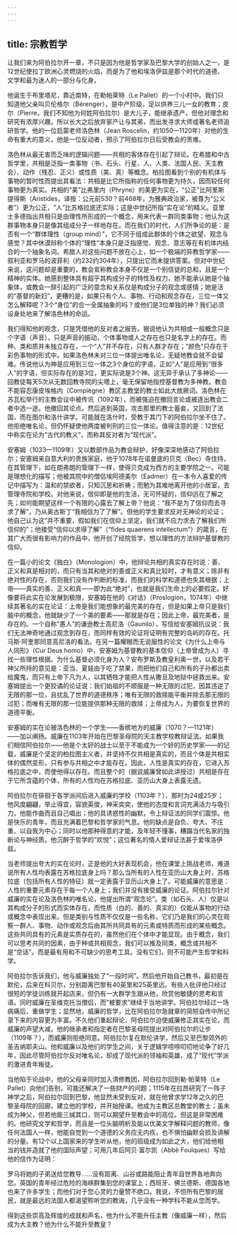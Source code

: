 ```yaml
---
---
---
```

title: 宗教哲学
---




让我们来为阿伯拉尔开一章，不只是因为他是哲学家及巴黎大学的创始人之一，是12世纪使拉丁欧洲心灵燃烧的火焰，而是为了他和埃洛伊兹是那个时代的道德、文学和最为迷人的一部分与化身。

他诞生于布里塔尼，靠近南特，在勒帕莱特（Le Pallet）的一个小村中。我们只知道他父亲叫贝伦格尔（Bérenger），是中产阶级，足以供养三儿一女的教育；皮尔（Pierre，我们不知他为何姓阿伯拉尔）是大儿子，能继承遗产，但他对理念和研究有浓厚兴趣，所以长大之后放弃家产让与其弟，而出发寻求大师或著名老师追研哲学。他的一位启蒙老师洛色林（Jean Roscelin，约1050—1120年）对他的生命有重大的意义，他是一位反动者，预示了阿伯拉尔日后受教会的责难。

洛色林从最无害而乏味的逻辑问题——共相的客体存在引起了辩论。在希腊和中古哲学里，共相是泛指一类事物（书、石头、行星、人、人类、法国人民、天主教会）、动作（残忍、正义）或性质（美、真）等概念。柏拉图看到个别的有机体与事物的暂时性而提出其看法：共相是比它所指称的任何事物更为持久，因而较任何事物更为真实。共相的“美”比弗里内（Phryne）的美更为实在，“公正”比阿里斯提得斯（Aristides，译按：公元前530？前468年，为雅典政治家，被尊为“公义者”）更为公正，“人”比苏格拉底还实际；这是中世纪所指“实在论”的精义。亚里士多德指出共相只是由理性所形成的一个概念，用来代表一群同类事物；他认为这群事物本身只是像其组成分子一样地存在。而在我们的时代，人们所争论的是：是否有一个“群体理性（group mind）”，它不同于组成此群体的个体之欲望、观念与感觉？其中休谟辩称个体的“理性”本身只是泛指感觉、观念、意志等在有机体内结合的一个抽象名词。希腊人对这些问题不放在心上，如一个极端的异教哲学家——叙利亚和罗马的波菲利（约232约304年），只提出它而未提供答案。但对中世纪来说，这问题却是重要的，教会宣称教会本身不仅是一个别信徒的总和，且是一个精神的实体。她感到整体具有超乎其构成分子的特性及权力，她不能承认她是个抽象体，或教会一辞引起的广泛的意念和关系仅是构成分子的观念或感情；她是活的“基督的新妇”，更糟的是，如果只有个人、事物、行动和观念存在，三位一体又怎么解释呢？3个“身位”的合一全属抽象的吗？或他们是3位单独的神？我们必须设身处地来了解洛色林的命运。

我们得知他的观念，只是凭借他的反对者之报告。据说他认为共相或一般概念只是个字语（声音），只是声音的振动，个体事物或人之存在也只是名字上的存在。而种、类和质并未独立存在，一个“人”并不存在，只有人群才存在；“颜色”只存在于彩色事物的形式中。如果洛色林未对三位一体提出唯名论，无疑地教会就不会留难。传说他认为神是应用到三位一体之3个身位的字语，正如“人”是应用到“很多人”的字语，但实际存在的是3位，更实际说是3个神。这无异于承认了多神论——回教徒每天5次从无数回教寺院的尖塔上，毫无保留地指控基督教为多神教。教会不能容忍康皮埃格内（Compiègne）教区主教堂的教士如此大放厥词。洛色林在苏瓦松举行的主教会议中被传讯（1092年），而被强迫在撤回言论或被逐出教会二者中选一途。他撤回其论点。然后逃到英国，攻击那里的教士蓄妾，又回到了法国，而在图尔和洛什讲学。可能就在洛什时，受教于其门下的阿伯拉尔坐不住了。他拒绝唯名论，但仍怀疑使他两度被判刑的三位一体论。值得注意的是：12世纪中称实在论为“古代的教义”，而称其反对者为“现代派”。

安塞姆（1033—1109年）又以数部作品为教会辩护，好像深深地感动了阿伯拉尔；安塞姆来自意大利的贵族家庭，他于1078年在诺曼底的贝克（Bec）寺住持，在其管理下，如在朗弗朗的管理下一样，使得贝克成为西方的主要学院之一。可能是理想化的描写；他被其院中的僧侣埃阿德美尔（Eadmer）在一本令人喜爱的传记中描写为：温和的禁欲者，只知沉思和祈祷；而勉为其难地离开他的小居室，去管理寺院和学校。对他来说，信仰即是他的生活，无可怀疑的，信仰远在了解之先；如何能期望这样一个有限的心露去了解上帝？他说：“我不是为了信仰而去寻求了解”，乃从奥古斯丁“我相信为了了解”。但他的学生要求反对无神论的论证；他自己认为这“并不重要，假如我们在信仰上坚定，我们就不应力求去了解我们所信仰的”；他接受“信仰以求得了解”（“fides quaerens intellectum”）的箴言，在其广大而很有影响力的作品中，他开创了经院哲学，想以理性的方法辩护基督教的信仰。

在一篇小的论文《独白》（Monologion）中，他辩论共相的真实存在时说：善、正义和真是相对的，而只有当其和绝对的善或正义和真比较时，才有意义；除非有绝对性的存在，否则我们没有作判断的标准，而我们的科学和道德也失其根据；上帝——真实的善、正义和真——即为此“绝对”，也就是我们生命上的必要假定。好像要将此实在论发展到极限，安塞姆在他的《对话》（Proslogion，1074年）中继续其著名的实在论证：上帝是我们能想象的最完美的存在，但是如果上帝只是我们脑中的概念，他就缺少了一个美的要素——那就是存在；因此上帝，最完美者，是存在的。一个自称“愚人”的谦逊教士高尼洛（Gaunilo），写信给安塞姆抗议说：我们无法神奇地通过观念到存在，而同样有效的论证将证明有完整的岛屿的存在。托马斯·阿奎那同意高尼洛的看法。在另一篇耀眼而无说服性的论文《为什么上帝与人同形》（Cur Deus homo）中，安塞姆为基督教的基本信仰（上帝曾成为人）寻找一些理性根据。为什么基督必须化身为人？安布罗斯及教皇利奥一世，以及若干神父所持的意见是：亚当、夏娃由于吃了禁果，而把他们自己和所有的子孙都出卖给魔鬼，而只有上帝下凡为人，以其牺牲才能把人性从撒旦及地狱中拯救出来。安塞姆提出一个更狡谲的论证说：我们始祖的不顺服是一种无限的过犯，因其违逆了无限的那一位，且扰乱了世界的道德秩序；唯有无限的救赎能平衡并除去那无限的过犯；而唯有无限的那一位能提供那种无限的救赎；上帝成为人，为要恢复世界的道德平衡。

安塞姆的实在论被洛色林的一个学生——香槟地方的威廉（1070？—1121年）——加以阐扬。威廉在1103年开始在巴黎圣母院的天主教学校教辩证法。如果我们相信阿伯拉尔——他是个太好的战士以至于不能成为一个好的历史学家——的记载，威廉是个坚定的柏拉图主义者，并坚持不仅共相是真实的，而且个体是共相实体的偶然变形，只有参与共相之中才能存在。因此，人性是真实的存在，它进入苏格拉底之中，而使他得以存在。而且整个的（据说威廉曾如此讲授过）共相是存在于它所含蕴的个体，所有的人性均在苏格拉底、亚历山大身上表露无遗。

阿伯拉尔在徘徊于各学派间后进入威廉的学校（1103年？），那时为24或25岁；他风度翩翩，举止得宜，容貌英俊，神采奕奕，使他的态度和言词充满活力与吸引力，他能作曲而且自己唱出；他的具诱惑性的幽默，令上辩证法的同学们震惊。他是快乐的青年，而且充满着巴黎和哲学家的气息。他的缺点是自负、夸大、不庄重、以自我为中心；同时以他那种得意的才能，及年轻不懂事，糟蹋当代名家的独断论与神经质。他沉醉于哲学的“欢悦”；这位著名的情人爱辩证法甚于爱埃洛伊兹。

当老师提出夸大的实在论时，正是他的大好表现机会，他在课堂上挑战老师，难道说所有人性均表露在苏格拉底身上吗？那么当所有的人性在亚历山大身上时，苏格拉底（包括所有人性的特征）就一定表露于亚历山大身上了。可能威廉的意思是：人性的重要元素存在于每一个人身上；我们并没有接受威廉的论证。阿伯拉尔针对威廉的实在论及洛色林的唯名论，他提出所谓“观念论”。类（如石头、人）仅是以其构成分子的形式而实体存在，而性质（白的、善的、真实的）仅能从事物的行动或概念中表现出来。但是类别与性质不仅仅是一些名称，它们乃是我们的心灵在观察一群人、事物、动作或观念后由其所共同具有的元素或特质而形成的某些概念。这些共同具有的元素是实质存在的，虽然他们在个体中才能显现。由于概念，我们可以思考共同的因素，由于种或共相观念，我们可以推及同类，概念或共相不是“空话”，而是最有用和不可缺少的思考工具。没有它们，则不可能产生哲学和科学。

阿伯拉尔告诉我们，他与威廉独处了“一段时间”。然后他开始自己教书，最初是在默伦，后来在科贝尔，分别距离巴黎有40英里和25英里远。有些人批评他只经过很短的学徒训练就开起店来，但仍有一大群学生跟从他，欣赏他敏捷的思考和言语。同时威廉在圣维克托当僧侣，而“被要求”继续于当地讲学。阿伯拉尔经过一场病痛后，重做学生；显然地，威廉的哲学，比在阿伯拉尔急就章的简短自传中所记录下来的内容更为丰富。不久他们重起辩论，阿伯拉尔迫使威廉修正其实在论，而威廉的声望大减，他的继承者和指定者在巴黎圣母院提出对阿伯拉尔的让步（1109年？），而威廉则拒绝同意。阿伯拉尔复在默伦讲学，然后又至巴黎郊外的圣吉纳耶夫山。他和威廉以及他们的学生之间，关于逻辑学唠唠叨叨地论争了好几年，因此尽管阿伯拉尔反对唯名论，却成了现代派的领袖和英雄，成了“现代”学派的激进青年叛徒。

当他陷于论战中，他的父母亲同时加入清修教团，阿伯拉尔回到勒·帕莱特（Le Pallet）向他们告别，可能还解决了一些财产的问题；1115年在拉昂研究了一阵子神学之后，阿伯拉尔回到巴黎，他显然未受到反对，就在他曾求学12年之久的巴黎圣母院的回廊，建立他的学校，并开始授课。他成为主教区总教堂的教士；虽未成为神父，但若他能三缄其口，则可以期望升至教会中的高位。但这是非常困难的。他研究文学和哲学，而且是一位头脑明析及能以优美文字解释问题的教师，像任何法国人一样，他能自觉到一个道德的义务应无内疚，也不惧怕幽默会损及讲解的分量。有12个以上国家来的学生听从他，他的班级成为如此之大，他们给他相当的钱并造就了他的国际声望；可用几年后阿贝·富尔凯（Abbè Foulques）写给他的信作为证明：

罗马将她的子弟送给您教导……没有距离、山谷或路能阻止青年自世界各地奔向您。英国的青年经过危险的海峡群集到您的课室上；西班牙、佛兰德斯、德国各地也来了许多学生；而他们对于您心灵的力量赞不绝口。我说，不但所有巴黎的居民，就是最远的法国人都渴望聆听您的教诲，几乎没有一种学科不能从您而学。



得到这些崇高及辉煌的成就和声名，他为什么不能升任主教（像威廉一样），然后成为大主教？他为什么不能升至教皇？